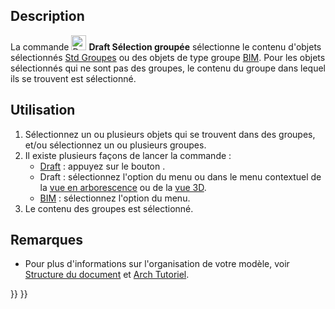 <languages/>

{{Docnav/fr
|[[Draft_AddNamedGroup/fr|Groupe nommé]]
|[[Draft_AddToLayer/fr|Ajouter au calque]]
|[[Draft_Workbench/fr|Atelier Draft]]
|IconL=Draft_AddNamedGroup.svg
|IconR=Draft_AddToLayer.svg
|IconC=Workbench_Draft.svg
}}

{{GuiCommand/fr
|Name=Draft SelectGroup
|Name/fr=Draft Sélection groupée
|MenuLocation=Draft/BIM : Utilitaires → Sélectionner un groupe
|Workbenches=[[Draft_Workbench/fr|Draft]], [[BIM_Workbench/fr|BIM]]
|SeeAlso=[[Std_Group/fr|Std Groupe]], [[Draft_AddToGroup/fr|Draft Ajouter au groupe]], [[Draft_AddConstruction/fr|Draft Ajouter au groupe de construction]], [[Draft_AutoGroup/fr|Draft Groupement automatique]]
}}

==Description== 

La commande [[Image:Draft_SelectGroup.svg|24px]] '''Draft Sélection groupée''' sélectionne le contenu d'objets sélectionnés [[Std_Group/fr|Std Groupes]] ou des objets de type groupe [[BIM_Workbench/fr|BIM]]. Pour les objets sélectionnés qui ne sont pas des groupes, le contenu du groupe dans lequel ils se trouvent est sélectionné.

<span id="Usage"></span>
==Utilisation== 

# Sélectionnez un ou plusieurs objets qui se trouvent dans des groupes, et/ou sélectionnez un ou plusieurs groupes.
# Il existe plusieurs façons de lancer la commande :
#* [[Draft_Workbench/fr|Draft]] : appuyez sur le bouton {{Button|[[Image:Draft_SelectGroup.svg|16px]] [[Draft_SelectGroup/fr|Sélectionner un groupe]]}}.
#* Draft : sélectionnez l'option {{MenuCommand|Utilitaires → [[Image:Draft_SelectGroup.svg|16px]] Sélectionner un groupe}} du menu ou dans le menu contextuel de la [[Tree_view/fr|vue en arborescence]] ou de la [[3D_view/fr|vue 3D]].
#* [[BIM_Workbench/fr|BIM]] : sélectionnez l'option {{MenuCommand|Utilitaires → [[Image:Draft_SelectGroup.svg|16px]] Sélectionner un groupe}} du menu.
# Le contenu des groupes est sélectionné.

<span id="Notes"></span>
==Remarques==

* Pour plus d'informations sur l'organisation de votre modèle, voir [[Document_structure/fr|Structure du document]] et [[Arch_tutorial/fr#Organiser_votre_mod.C3.A8le|Arch Tutoriel]].


{{Docnav/fr
|[[Draft_AddNamedGroup/fr|Groupe nommé]]
|[[Draft_AddToLayer/fr|Ajouter au calque]]
|[[Draft_Workbench/fr|Atelier Draft]]
|IconL=Draft_AddNamedGroup.svg
|IconR=Draft_AddToLayer.svg
|IconC=Workbench_Draft.svg
}}

{{Draft Tools navi{{#translation:}}}}
{{Userdocnavi{{#translation:}}}}